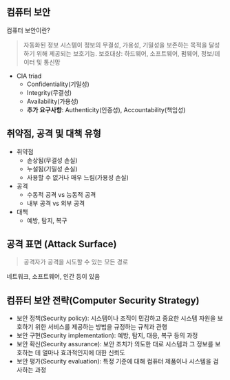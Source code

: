 ## 컴퓨터 보안
컴퓨터 보안이란?
> 자동화된 정보 시스템이 정보의 무결성, 가용성, 기밀성을 보존하는 목적을 달성하기 위해 제공되는 보호기능.
보호대상: 하드웨어, 소프트웨어, 펌웨어, 정보/데이터 및 통신망

- CIA triad
	- Confidentiality(기밀성)
	- Integrity(무결성)
	- Availability(가용성)
	- **추가 요구사항**: Authenticity(인증성), Accountability(책임성)
## 취약점, 공격 및 대책 유형
- 취약점
	- 손상됨(무결성 손실)
	- 누설됨(기밀성 손실)
	- 사용할 수 없거나 매우 느림(가용성 손실)
- 공격
	- 수동적 공격 vs 능동적 공격
	- 내부 공격 vs 외부 공격
- 대책
	- 예방, 탐지, 복구
## 공격 표면 (Attack Surface)
> 공격자가 공격을 시도할 수 있는 모든 경로

네트워크, 소프트웨어, 인간 등이 있음
## 컴퓨터 보안 전략(Computer Security Strategy)
- 보안 정책(Security policy): 시스템이나 조직이 민감하고 중요한 시스템 자원을 보호하기 위한 서비스를 제공하는 방법을 규정하는 규칙과 관행
- 보안 구현(Security implementation): 예방, 탐지, 대응, 복구 등의 과정
- 보안 확신(Security assurance): 보안 조치가 의도한 대로 시스템과 그 정보를 보호하는 데 얼마나 효과적인지에 대한 신뢰도
- 보안 평가(Security evaluation): 특정 기준에 대해 컴퓨터 제품이나 시스템을 검사하는 과정